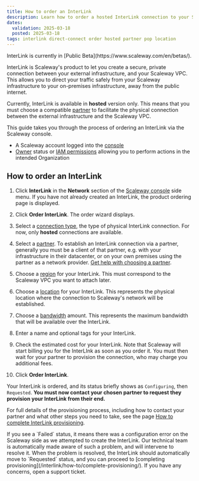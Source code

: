 ```yaml
---
title: How to order an InterLink
description: Learn how to order a hosted InterLink connection to your Scaleway cloud infrastructure via your chosen partner. Step-by-step guide included.
dates:
  validation: 2025-03-18
  posted: 2025-03-18
tags: interlink direct-connect order hosted partner pop location
---
```




<Message type="note">
InterLink is currently in [Public Beta](https://www.scaleway.com/en/betas/).
</Message>

InterLink is Scaleway's product to let you create a secure, private connection between your external infrastructure, and your Scaleway VPC. This allows you to direct your traffic safely from your Scaleway infrastructure to your on-premises infrastructure, away from the public internet.

Currently, InterLink is available in **hosted** version only. This means that you must choose a compatible [partner](/interlink/concepts/#partner) to facilitate the physical connection between the external infrastructure and the Scaleway VPC.

<Lightbox image={image} alt="A diagram shows how a Scaleway VPC, to the left, can be attached to an InterLink, which then connects to external customer infrastructure." />

This guide takes you through the process of ordering an InterLink via the Scaleway console.

<Requirements />

- A Scaleway account logged into the [console](https://account.scaleway.com/?service=elements)
- [Owner](/iam/concepts/#owner) status or [IAM permissions](/iam/concepts/#permission) allowing you to perform actions in the intended Organization

## How to order an InterLink

1. Click **InterLink** in the **Network** section of the [Scaleway console](https://account.scaleway.com/?service=elements) side menu. If you have not already created an InterLink, the product ordering page is displayed.

2. Click **Order InterLink**. The order wizard displays.

    <Lightbox image={image2} alt="A screen of the Scaleway console shows the InterLink order form. The different sections are explained in the steps below." />

3. Select a [connection type](/interlink/concepts/#connection-type), the type of physical InterLink connection. For now, only **hosted** connections are available.

4. Select a [partner](/interlink/concepts/#partner). To establish an InterLink connection via a partner, generally you must be a client of that partner, e.g. with your infrastructure in their datacenter, or on your own premises using the partner as a network provider. [Get help with choosing a partner](/interlink/reference-content/overview/#hosted-interlinks).

5. Choose a [region](/interlink/concepts/#region) for your InterLink. This must correspond to the Scaleway VPC you want to attach later.

6. Choose a [location](/interlink/concepts/#location) for your InterLink. This represents the physical location where the connection to Scaleway's network will be established.

7. Choose a [bandwidth](/interlink/concepts/#bandwidth) amount. This represents the maximum bandwidth that will be available over the InterLink.

8. Enter a name and optional tags for your InterLink.

9. Check the estimated cost for your InterLink. Note that Scaleway will start billing you for the InterLInk as soon as you order it. You must then wait for your partner to provision the connection, who may charge you additional fees.

10. Click **Order InterLink**.

Your InterLink is ordered, and its status briefly shows as `Configuring`, then `Requested`. **You must now contact your chosen partner to request they provision your InterLink from their end.**

<Lightbox image={image3} alt="A four step flow chart shows the following steps: 1. User orders InterLink via Scaleway, 2. User requests InterLink from partner, 3. Partner accepts InterLink request, 4. Partner provisions InterLink." />

For full details of the provisioning process, including how to contact your partner and what other steps you need to take, see the page [How to complete InterLink provisioning](/interlink/how-to/complete-provisioning/).

<Message type="note">
If you see a `Failed` status, it means there was a configuration error on the Scaleway side as we attempted to create the InterLink. Our technical team is automatically made aware of such a problem, and will intervene to resolve it. When the problem is resolved, the InterLink should automatically move to `Requested` status, and you can proceed to [completing provisioning](/interlink/how-to/complete-provisioning/). If you have any concerns, open a support ticket.
</Message>

